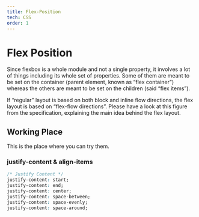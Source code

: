 ```yaml
---
title: Flex-Position
tech: CSS
order: 1
---
```


# Flex Position

Since flexbox is a whole module and not a single property, it involves a lot of things including its whole set of properties. Some of them are meant to be set on the container (parent element, known as “flex container”) whereas the others are meant to be set on the children (said “flex items”).

If “regular” layout is based on both block and inline flow directions, the flex layout is based on “flex-flow directions”. Please have a look at this figure from the specification, explaining the main idea behind the flex layout.

## Working Place

This is the place where you can try them.

### justify-content & align-items

```css {1} showLineNumbers
/* Justify Content */
justify-content: start;
justify-content: end;
justify-content: center;
justify-content: space-between;
justify-content: space-evenly;
justify-content: space-around;
```

<FlexPosition />
